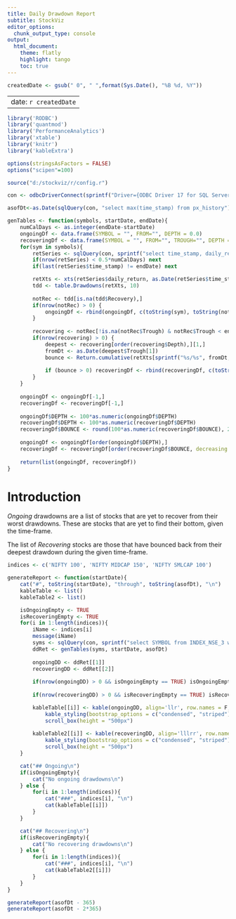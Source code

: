 ```yaml
---
title: Daily Drawdown Report
subtitle: StockViz
editor_options:
  chunk_output_type: console
output: 
  html_document:
    theme: flatly
    highlight: tango
    toc: true
---
```


```r

createdDate <- gsub(" 0", " ",format(Sys.Date(), "%B %d, %Y"))

```

---
date: `r createdDate`
---

```r

library('RODBC')
library('quantmod')
library('PerformanceAnalytics')
library('xtable')
library('knitr')
library('kableExtra')

options(stringsAsFactors = FALSE)
options("scipen"=100)

source("d:/stockviz/r/config.r")

con <- odbcDriverConnect(sprintf("Driver={ODBC Driver 17 for SQL Server};Server=%s;Database=%s;Uid=%s;Pwd=%s;", ldbserver, ldbname, ldbuser, ldbpassword), case = "nochange", believeNRows = TRUE)

asofDt<-as.Date(sqlQuery(con, "select max(time_stamp) from px_history")[[1]])

genTables <- function(symbols, startDate, endDate){
	numCalDays <- as.integer(endDate-startDate)
	ongoingDf <- data.frame(SYMBOL = "", FROM="", DEPTH = 0.0)
	recoveringDf <- data.frame(SYMBOL = "", FROM="", TROUGH="", DEPTH = 0.0, BOUNCE = 0.0)
	for(sym in symbols){
		retSeries <- sqlQuery(con, sprintf("select time_stamp, daily_return from RETURN_SERIES_ALL where symbol = '%s' and time_stamp >= '%s' and time_stamp <= '%s'", sym, startDate, endDate))
		if(nrow(retSeries) < 0.5*numCalDays) next
		if(last(retSeries$time_stamp) != endDate) next

		retXts <- xts(retSeries$daily_return, as.Date(retSeries$time_stamp))
		tdd <- table.Drawdowns(retXts, 10)
		
		notRec <- tdd[is.na(tdd$Recovery),]
		if(nrow(notRec) > 0) {
			ongoingDf <- rbind(ongoingDf, c(toString(sym), toString(notRec$From[1]), notRec$Depth[1]))
		}
		
		recovering <- notRec[!is.na(notRec$Trough) & notRec$Trough < endDate,]
		if(nrow(recovering) > 0) {
			deepest <- recovering[order(recovering$Depth),][1,]
			fromDt <- as.Date(deepest$Trough[1])
			bounce <- Return.cumulative(retXts[sprintf("%s/%s", fromDt, endDate)])
			
			if (bounce > 0)	recoveringDf <- rbind(recoveringDf, c(toString(sym), toString(deepest$From[1]), toString(fromDt), deepest$Depth[1], bounce))
		}
	}
	
	ongoingDf <- ongoingDf[-1,]
	recoveringDf <- recoveringDf[-1,]
	
	ongoingDf$DEPTH <- 100*as.numeric(ongoingDf$DEPTH)
	recoveringDf$DEPTH <- 100*as.numeric(recoveringDf$DEPTH)
	recoveringDf$BOUNCE <- round(100*as.numeric(recoveringDf$BOUNCE), 2)
	
	ongoingDf <- ongoingDf[order(ongoingDf$DEPTH),]
	recoveringDf <- recoveringDf[order(recoveringDf$BOUNCE, decreasing = T),]
	
	return(list(ongoingDf, recoveringDf))
}
```

# Introduction

*Ongoing* drawdowns are a list of stocks that are yet to recover from their worst drawdowns. These are stocks that are yet to find their bottom, given the time-frame.

The list of *Recovering* stocks are those that have bounced back from their deepest drawdown during the given time-frame.

```r

indices <- c('NIFTY 100', 'NIFTY MIDCAP 150', 'NIFTY SMLCAP 100')

generateReport <- function(startDate){
	cat("#", toString(startDate), "through", toString(asofDt), "\n")
	kableTable <- list()
	kableTable2 <- list()

	isOngoingEmpty <- TRUE
	isRecoveringEmpty <- TRUE
	for(i in 1:length(indices)){
		iName <- indices[i]
		message(iName)
		syms <- sqlQuery(con, sprintf("select SYMBOL from INDEX_NSE_3 where INDEX_NAME='%s'", iName))$SYMBOL
		ddRet <- genTables(syms, startDate, asofDt)
		
		ongoingDD <- ddRet[[1]]
		recoveringDD <- ddRet[[2]]
		
		if(nrow(ongoingDD) > 0 && isOngoingEmpty == TRUE) isOngoingEmpty <- FALSE
		
		if(nrow(recoveringDD) > 0 && isRecoveringEmpty == TRUE) isRecoveringEmpty <- FALSE

		kableTable[[i]] <- kable(ongoingDD, align='llr', row.names = F, format.args = list(nsmall=2)) %>%
			kable_styling(bootstrap_options = c("condensed", "striped")) %>%
			scroll_box(height = "500px")
			
		kableTable2[[i]] <- kable(recoveringDD, align='lllrr', row.names = F, format.args = list(nsmall=2)) %>%
			kable_styling(bootstrap_options = c("condensed", "striped")) %>%
			scroll_box(height = "500px")
	}

	cat("## Ongoing\n")
	if(isOngoingEmpty){
		cat("No ongoing drawdowns\n")
	} else {
		for(i in 1:length(indices)){
			cat("###", indices[i], "\n")
			cat(kableTable[[i]])
		}
	}

	cat("## Recovering\n")
	if(isRecoveringEmpty){
		cat("No recovering drawdowns\n")
	} else {
		for(i in 1:length(indices)){
			cat("###", indices[i], "\n")
			cat(kableTable2[[i]])
		}
	}
}

generateReport(asofDt - 365)
generateReport(asofDt - 2*365)
```